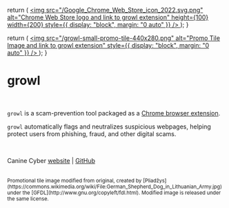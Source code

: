  return (
    <a href="https://chrome.google.com/webstore/detail/pkojeiconnflehbhkcphookllfpgnjdj">
      <img
        src="/Google_Chrome_Web_Store_icon_2022.svg.png"
        alt="Chrome Web Store logo and link to growl extension"
        height={100}
        width={200}
        style={{ display: "block", margin: "0 auto" }}
      />
    </a>
  );
}

  return (
    <a href="https://chrome.google.com/webstore/detail/pkojeiconnflehbhkcphookllfpgnjdj">
      <img
        src="/growl-small-promo-tile-440x280.png"
        alt="Promo Tile Image and link to growl extension"
        style={{ display: "block", margin: "0 auto" }}
      />
    </a>
  );
}

# growl

<br />

<PromoBanner />

`growl` is a scam-prevention tool packaged as a [Chrome browser extension](https://chromewebstore.google.com/detail/growl/pkojeiconnflehbhkcphookllfpgnjdj).

`growl` automatically flags and neutralizes suspicious webpages, helping protect users from phishing, fraud, and other digital scams.

<br />

<WebStoreLink />

Canine Cyber [website](https://canine-cyber.com) | [GitHub](https://github.com/Canine-Cyber)

<br />

<small>
  Promotional tile image modified from original, created by
  [Pliadžys](https://commons.wikimedia.org/wiki/File:German_Shepherd_Dog_in_Lithuanian_Army.jpg)
  under the [GFDL](http://www.gnu.org/copyleft/fdl.html). Modified image is
  released under the same license.
</small>
